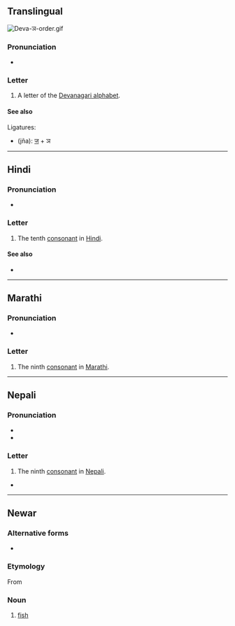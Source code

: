 {{character info}}
==Translingual==
[[File:Deva-ञ-order.gif|thumb]]
{{wikipedia|Nya (Indic)}}

===Pronunciation===
* {{IPA|mul|/ɲə/}} {{qualifier|may vary by language}}

===Letter===
{{mul-Deva|ña}}

# A letter of the [[Devanagari alphabet]].

====See also====
Ligatures:
* {{l|mul|ज्ञ}} (jña): [[ज]] + ञ

----

==Hindi==

===Pronunciation===
* {{hi-IPA|ञ.}}

===Letter===
{{head|hi|letter}}

# The tenth [[consonant]] in [[Hindi]].

====See also====
* {{list:Devanagari script letters/hi}}

----

==Marathi==

===Pronunciation===
* {{IPA|mr|/jə̃/}}

===Letter===
{{head|mr|letter}}

# The ninth [[consonant]] in [[Marathi]].

----
==Nepali==

===Pronunciation===
* {{ne-IPA}}
* {{ne-IPA|य̃}}

===Letter===
{{head|ne|letter}}

# The ninth [[consonant]] in [[Nepali]].

* 

----

==Newar==

===Alternative forms===
* {{lb|new|Dolakhae}} {{l|new|ङ}}

===Etymology===
From {{der|new|sit-pro|*s-ŋja}}

===Noun===
{{head|new|noun}}

# {{lb|new|Kathmandu}} [[fish]]